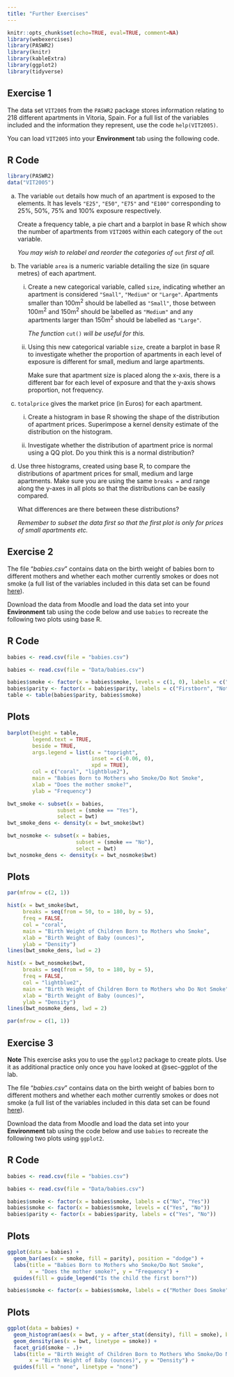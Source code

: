 ```yaml
---
title: "Further Exercises"
---
```


```r
knitr::opts_chunk$set(echo=TRUE, eval=TRUE, comment=NA)
library(webexercises)
library(PASWR2)
library(knitr)
library(kableExtra)
library(ggplot2)
library(tidyverse)
```

## Exercise 1 {-}
The data set `VIT2005` from the `PASWR2` package stores information relating to 218 different apartments in Vitoria, Spain. For a full list of the variables included and the information they represent, use the code `help(VIT2005)`.

You can load `VIT2005` into your **Environment** tab using the following code.

::: panel-tabset
## R Code
```r
library(PASWR2)
data("VIT2005")
```
:::

a. The variable `out` details how much of an apartment is exposed to the elements. It has levels `"E25"`, `"E50"`, `"E75"` and `"E100"` corresponding to 25%, 50%, 75% and 100% exposure respectively.

   Create a frequency table, a pie chart and a barplot in base R which show the number of apartments from `VIT2005` within each category of the `out` variable.
   
   *You may wish to relabel and reorder the categories of* `out` *first of all.*

b. The variable `area` is a numeric variable detailing the size (in square metres) of each apartment.

   i. Create a new categorical variable, called `size`, indicating whether an apartment is considered `"Small"`, `"Medium"` or `"Large"`. Apartments smaller than 100m^2^ should be labelled as `"Small"`, those between 100m^2^ and 150m^2^ should be labelled as `"Medium"` and any apartments larger than 150m^2^ should be labelled as `"Large"`.
   
       *The function* `cut()` *will be useful for this.*

   ii. Using this new categorical variable `size`, create a barplot in base R to investigate whether the proportion of apartments in each level of exposure is different for small, medium and large apartments.
   
       Make sure that apartment size is placed along the x-axis, there is a different bar for each level of exposure and that the y-axis shows proportion, not frequency.
  
c. `totalprice` gives the market price (in Euros) for each apartment.

   i. Create a histogram in base R showing the shape of the distribution of apartment prices. Superimpose a kernel density estimate of the distribution on the histogram.
   
   ii. Investigate whether the distribution of apartment price is normal using a QQ plot. Do you think this is a normal distribution?
   
d. Use three histograms, created using base R, to compare the distributions of apartment prices for small, medium and large apartments. Make sure you are using the same `breaks =` and range along the y-axes in all plots so that the distributions can be easily compared.

   What differences are there between these distributions?

   *Remember to subset the data first so that the first plot is only for prices of small apartments etc.*

## Exercise 2 {-}
<!--http://www.stat.berkeley.edu/users/statlabs/data/babies.data-->

The file "*babies.csv*" contains data on the birth weight of babies born to different mothers and whether each mother currently smokes or does not smoke (a full list of the variables included in this data set can be found [here](https://www.stat.berkeley.edu/users/statlabs/labs.html#babies){target="_blank"}).

Download the data from Moodle and load the data set into your **Environment** tab using the code below and use `babies` to recreate the following two plots using base R.

::: panel-tabset
## R Code
```r
babies <- read.csv(file = "babies.csv")
```
:::

```r
babies <- read.csv(file = "Data/babies.csv")
```

```r
babies$smoke <- factor(x = babies$smoke, levels = c(1, 0), labels = c("Yes", "No"))
babies$parity <- factor(x = babies$parity, labels = c("Firstborn", "Not Firstborn"))
table <- table(babies$parity, babies$smoke)
```

::: panel-tabset
## Plots
```r
barplot(height = table,
        legend.text = TRUE,
        beside = TRUE,
        args.legend = list(x = "topright",
                           inset = c(-0.06, 0),
                           xpd = TRUE),
        col = c("coral", "lightblue2"),
        main = "Babies Born to Mothers who Smoke/Do Not Smoke",
        xlab = "Does the mother smoke?",
        ylab = "Frequency")
```
:::

```r
bwt_smoke <- subset(x = babies,
                subset = (smoke == "Yes"),
                select = bwt)
bwt_smoke_dens <- density(x = bwt_smoke$bwt)

bwt_nosmoke <- subset(x = babies,
                      subset = (smoke == "No"),
                      select = bwt)
bwt_nosmoke_dens <- density(x = bwt_nosmoke$bwt)
```

::: panel-tabset
## Plots
```r
par(mfrow = c(2, 1))

hist(x = bwt_smoke$bwt,
     breaks = seq(from = 50, to = 180, by = 5),
     freq = FALSE,
     col = "coral",
     main = "Birth Weight of Children Born to Mothers who Smoke",
     xlab = "Birth Weight of Baby (ounces)",
     ylab = "Density")
lines(bwt_smoke_dens, lwd = 2)

hist(x = bwt_nosmoke$bwt,
     breaks = seq(from = 50, to = 180, by = 5),
     freq = FALSE,
     col = "lightblue2",
     main = "Birth Weight of Children Born to Mothers who Do Not Smoke",
     xlab = "Birth Weight of Baby (ounces)",
     ylab = "Density")
lines(bwt_nosmoke_dens, lwd = 2)

par(mfrow = c(1, 1))
```
:::


## Exercise 3 {-}
<!--http://www.stat.berkeley.edu/users/statlabs/data/babies.data-->

**Note** This exercise asks you to use the `ggplot2` package to create plots. Use it as additional practice only once you have looked at @sec-ggplot of the lab.

The file "*babies.csv*" contains data on the birth weight of babies born to different mothers and whether each mother currently smokes or does not smoke (a full list of the variables included in this data set can be found [here](https://www.stat.berkeley.edu/users/statlabs/labs.html#babies){target="_blank"}).

Download the data from Moodle and load the data set into your **Environment** tab using the code below and use `babies` to recreate the following two plots using `ggplot2`.

::: panel-tabset
## R Code
```r
babies <- read.csv(file = "babies.csv")
```
:::

```r
babies <- read.csv(file = "Data/babies.csv")
```

```r
babies$smoke <- factor(x = babies$smoke, labels = c("No", "Yes"))
babies$smoke <- factor(x = babies$smoke, levels = c("Yes", "No"))
babies$parity <- factor(x = babies$parity, labels = c("Yes", "No"))
```

::: panel-tabset
## Plots
```r
ggplot(data = babies) +
  geom_bar(aes(x = smoke, fill = parity), position = "dodge") +
  labs(title = "Babies Born to Mothers who Smoke/Do Not Smoke",
       x = "Does the mother smoke?", y = "Frequency") +
  guides(fill = guide_legend("Is the child the first born?"))
```
:::

```r
babies$smoke <- factor(x = babies$smoke, labels = c("Mother Does Smoke", "Mother Does Not Smoke"))
```

::: panel-tabset
## Plots
```r
ggplot(data = babies) +
  geom_histogram(aes(x = bwt, y = after_stat(density), fill = smoke), binwidth = 5) +
  geom_density(aes(x = bwt, linetype = smoke)) +
  facet_grid(smoke ~ .)+
  labs(title = "Birth Weight of Children Born to Mothers Who Smoke/Do Not Smoke",
       x = "Birth Weight of Baby (ounces)", y = "Density") +
  guides(fill = "none", linetype = "none")
```
:::



